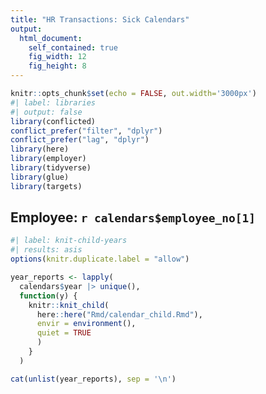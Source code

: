```yaml
---
title: "HR Transactions: Sick Calendars"
output:
  html_document:
    self_contained: true
    fig_width: 12
    fig_height: 8
---
```


```r
knitr::opts_chunk$set(echo = FALSE, out.width='3000px')
#| label: libraries
#| output: false
library(conflicted)
conflict_prefer("filter", "dplyr")
conflict_prefer("lag", "dplyr")
library(here)
library(employer)
library(tidyverse)
library(glue)
library(targets)
```

## Employee: `r calendars$employee_no[1]` {.tabset .tabset-pills}

::: {.panel-tabset .column-screen-inset}
```r
#| label: knit-child-years
#| results: asis
options(knitr.duplicate.label = "allow")

year_reports <- lapply(
  calendars$year |> unique(),
  function(y) {
    knitr::knit_child(
      here::here("Rmd/calendar_child.Rmd"),
      envir = environment(),
      quiet = TRUE
      )
    }
  )

cat(unlist(year_reports), sep = '\n')
```
:::
